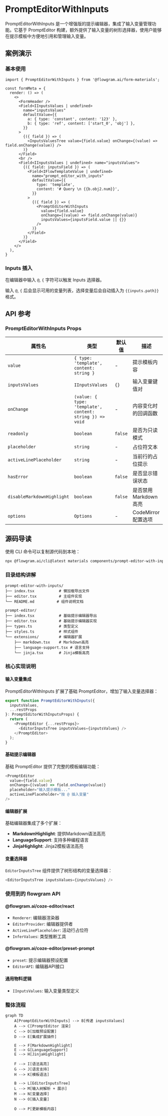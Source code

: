 
# PromptEditorWithInputs

PromptEditorWithInputs 是一个增强版的提示编辑器，集成了输入变量管理功能。它基于 PromptEditor 构建，额外提供了输入变量的树形选择器，使用户能够在提示模板中方便地引用和管理输入变量。

## 案例演示

### 基本使用

<BasicStory />

```tsx pure title="form-meta.tsx"
import { PromptEditorWithInputs } from '@flowgram.ai/form-materials';

const formMeta = {
  render: () => (
    <>
      <FormHeader />
      <Field<IInputsValues | undefined>
        name="inputsValues"
        defaultValue={{
          a: { type: 'constant', content: '123' },
          b: { type: 'ref', content: ['start_0', 'obj'] },
        }}
      >
        {({ field }) => (
          <InputsValuesTree value={field.value} onChange={(value) => field.onChange(value)} />
        )}
      </Field>
      <br />
      <Field<IInputsValues | undefined> name="inputsValues">
        {({ field: inputsField }) => (
          <Field<IFlowTemplateValue | undefined>
            name="prompt_editor_with_inputs"
            defaultValue={{
              type: 'template',
              content: '# Query \n {{b.obj2.num}}',
            }}
          >
            {({ field }) => (
              <PromptEditorWithInputs
                value={field.value}
                onChange={(value) => field.onChange(value)}
                inputsValues={inputsField.value || {}}
              />
            )}
          </Field>
        )}
      </Field>
    </>
  ),
}
```

### Inputs 插入

在编辑器中输入 `@`, `{` 字符可以触发 Inputs 选择器。

输入 `@`, `{` 后会显示可用的变量列表，选择变量后会自动插入为 `{{inputs.path}}` 格式。


## API 参考

### PromptEditorWithInputs Props

| 属性名 | 类型 | 默认值 | 描述 |
|--------|------|--------|------|
| `value` | `{ type: 'template', content: string }` | - | 提示模板内容 |
| `inputsValues` | `IInputsValues` | `{}` | 输入变量键值对 |
| `onChange` | `(value: { type: 'template', content: string }) => void` | - | 内容变化时的回调函数 |
| `readonly` | `boolean` | `false` | 是否为只读模式 |
| `placeholder` | `string` | - | 占位符文本 |
| `activeLinePlaceholder` | `string` | - | 当前行的占位提示 |
| `hasError` | `boolean` | `false` | 是否显示错误状态 |
| `disableMarkdownHighlight` | `boolean` | `false` | 是否禁用Markdown高亮 |
| `options` | `Options` | - | CodeMirror 配置选项 |




## 源码导读

<SourceCode
  href="https://github.com/bytedance/flowgram.ai/tree/main/packages/materials/form-materials/src/components/prompt-editor-with-inputs"
/>

使用 CLI 命令可以复制源代码到本地：

```bash
npx @flowgram.ai/cli@latest materials components/prompt-editor-with-inputs
```

### 目录结构讲解

```
prompt-editor-with-inputs/
├── index.tsx           # 懒加载导出文件
├── editor.tsx          # 主组件实现
└── README.md          # 组件说明文档

prompt-editor/
├── index.tsx           # 基础提示编辑器导出
├── editor.tsx          # 基础提示编辑器实现
├── types.ts            # 类型定义
├── styles.ts           # 样式组件
└── extensions/         # 编辑器扩展
    ├── markdown.tsx    # Markdown高亮
    ├── language-support.tsx # 语言支持
    └── jinja.tsx       # Jinja模板高亮
```

### 核心实现说明

#### 输入变量集成
PromptEditorWithInputs 扩展了基础 PromptEditor，增加了输入变量选择器：

```typescript
export function PromptEditorWithInputs({
  inputsValues,
  ...restProps
}: PromptEditorWithInputsProps) {
  return (
    <PromptEditor {...restProps}>
      <EditorInputsTree inputsValues={inputsValues} />
    </PromptEditor>
  );
}
```

#### 基础提示编辑器
基础 PromptEditor 提供了完整的模板编辑功能：

```typescript
<PromptEditor
  value={field.value}
  onChange={(value) => field.onChange(value)}
  placeholder="输入提示模板..."
  activeLinePlaceholder="按 @ 插入变量"
/>
```

#### 编辑器扩展
基础编辑器集成了多个扩展：

- **MarkdownHighlight**: 提供Markdown语法高亮
- **LanguageSupport**: 支持多种编程语言
- **JinjaHighlight**: Jinja2模板语法高亮

#### 变量选择器
`EditorInputsTree` 组件提供了树形结构的变量选择器：

```typescript
<EditorInputsTree inputsValues={inputsValues} />
```

### 使用到的 flowgram API

#### @flowgram.ai/coze-editor/react
- `Renderer`: 编辑器渲染器
- `EditorProvider`: 编辑器提供者
- `ActiveLinePlaceholder`: 活动行占位符
- `InferValues`: 类型推断工具

#### @flowgram.ai/coze-editor/preset-prompt
- `preset`: 提示编辑器预设配置
- `EditorAPI`: 编辑器API接口

#### 通用物料逻辑
- `IInputsValues`: 输入变量类型定义

### 整体流程

```mermaid
graph TD
    A[PromptEditorWithInputs] --> B[传递 inputsValues]
    A --> C[PromptEditor 渲染]
    C --> D[加载预设配置]
    D --> E[集成扩展插件]

    E --> F[MarkdownHighlight]
    E --> G[LanguageSupport]
    E --> H[JinjaHighlight]

    F --> I[语法高亮]
    G --> J[语言支持]
    H --> K[模板语法]

    B --> L[EditorInputsTree]
    L --> M[输入树解析 + 展示]
    M --> N[变量选择]
    N --> O[插入变量]

    O --> P[更新模板内容]
```
